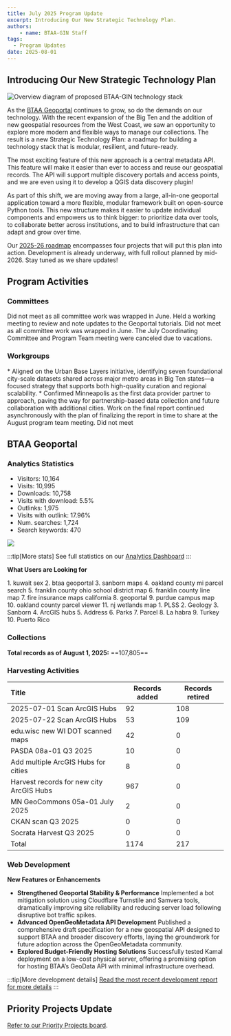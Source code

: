 ```yaml
---
title: July 2025 Program Update
excerpt: Introducing Our New Strategic Technology Plan.
authors:
    - name: BTAA-GIN Staff
tags:
  - Program Updates
date: 2025-08-01
---
```



## Introducing Our New Strategic Technology Plan

![Overview diagram of proposed BTAA-GIN technology stack](@images/techplan2025.png)

As the [BTAA Geoportal](https://geo.btaa.org/) continues to grow, so do the demands on our technology. With the recent expansion of the Big Ten and the addition of new geospatial resources from the West Coast, we saw an opportunity to explore more modern and flexible ways to manage our collections. The result is a new Strategic Technology Plan: a roadmap for building a technology stack that is modular, resilient, and future-ready.

The most exciting feature of this new approach is a central metadata API. This feature will make it easier than ever to access and reuse our geospatial records. The API will support multiple discovery portals and access points, and we are even using it to develop a QGIS data discovery plugin!

 As part of this shift, we are moving away from a large, all-in-one geoportal application toward a more flexible, modular framework built on open-source Python tools. This new structure makes it easier to update individual components and empowers us to think bigger: to prioritize data over tools, to collaborate better across institutions, and to build infrastructure that can adapt and grow over time. 

Our [2025-26 roadmap](https://gin.btaa.org/technology/tech-plan-2025) encompasses four projects that will put this plan into action. Development is already underway, with full rollout planned by mid-2026. Stay tuned as we share updates!



## Program Activities

### Committees

<CardGrid>
<Card title="TECHnology">
Did not meet as all committee work was wrapped in June.
</Card>

<Card title="Community Engagement">
Held a working meeting to review and note updates to the Geoportal tutorials.
</Card>

<Card title="Knowledge">
 Did not meet as all committee work was wrapped in June.
 </Card>

<Card title="Coordination">
The July Coordinating Committee and Program Team meeting were canceled due to vacations.
</Card>
</CardGrid>

### Workgroups

<Card title="Geodata Collection Workgroup">
* Aligned on the Urban Base Layers initiative, identifying seven foundational city-scale datasets shared across major metro areas in Big Ten states—a focused strategy that supports both high-quality curation and regional scalability.
* Confirmed Minneapolis as the first data provider partner to approach, paving the way for partnership-based data collection and future collaboration with additional cities.
</Card>

<Card title="Service Model Collaboration Workgroup">
Work on the final report continued asynchronously with the plan of finalizing the report in time to share at the August program team meeting.
</Card>

<Card title="Geospatial Data Citation Workgroup">
Did not meet
</Card>


## BTAA Geoportal 


### Analytics Statistics
<CardGrid>

<Card title="This month by the numbers">

* Visitors: 10,164
* Visits: 10,995
* Downloads: 10,758
* Visits with download: 5.5%
* Outlinks: 1,975
* Visits with outlink: 17.96%
* Num. searches: 1,724
* Search keywords: 470
</Card>

<Card title="Unique visitors by month">

![](@images/2025-07-monthly-users.png)

</Card>
</CardGrid>


:::tip[More stats]
See full statistics on our [Analytics Dashboard](https://tableau.umn.edu/t/UL/views/BTAAGeoportalusageMatomo/Monthlycharts?%3Aembed=y&%3AisGuestRedirectFromVizportal=y)
:::


**What Users are Looking for**

<CardGrid>

<Card title="Top Google searches leading to the Geoportal">	
1. kuwait sex
2. btaa geoportal
3. sanborn maps
4. oakland county mi parcel search
5. franklin county ohio school district map
6. franklin county line map
7. fire insurance maps california
8. geoportal
9. purdue campus map
10. oakland county parcel viewer
11. nj wetlands map
</Card>

<Card title="Top internal keyword searches">
1. PLSS
2. Geology
3. Sanborn
4. ArcGIS hubs
5. Address
6. Parks
7. Parcel
8. La habra
9. Turkey
10. Puerto Rico
</Card>

</CardGrid>


### Collections

**Total records as of August 1, 2025:** ==107,805== 

### Harvesting Activities

| Title| Records added | Records retired |
| :---- | ----- | ----- |
| 2025-07-01 Scan ArcGIS Hubs | 92 | 108 |
| 2025-07-22 Scan ArcGIS Hubs | 53 | 109 |
| edu.wisc new WI DOT scanned maps | 42 | 0 |
| PASDA 08a-01 Q3 2025 | 10 | 0 |
| Add multiple ArcGIS Hubs for cities | 8 | 0 |
| Harvest records for new city ArcGIS Hubs | 967 | 0 |
| MN GeoCommons 05a-01 July 2025 | 2 | 0 |
| CKAN scan Q3 2025 | 0 | 0 |
| Socrata Harvest Q3 2025 | 0 | 0 |
| Total | 1174 | 217  |


### Web Development

**New Features or Enhancements**

* **Strengthened Geoportal Stability & Performance** Implemented a bot mitigation solution using Cloudflare Turnstile and Samvera tools, dramatically improving site reliability and reducing server load following disruptive bot traffic spikes.
* **Advanced OpenGeoMetadata API Development** Published a comprehensive draft specification for a new geospatial API designed to support BTAA and broader discovery efforts, laying the groundwork for future adoption across the OpenGeoMetadata community.
* **Explored Budget-Friendly Hosting Solutions** Successfully tested Kamal deployment on a low-cost physical server, offering a promising option for hosting BTAA’s GeoData API with minimal infrastructure overhead.


:::tip[More development details]
[Read the most recent development report for more details](https://docs.google.com/document/d/19sSRPXlRzI-dF-fMAbF44S1NBFgVYX23F-gS6-Ikuqc/edit?usp=sharing)
:::

## Priority Projects Update

[Refer to our Priority Projects board](https://github.com/orgs/geobtaa/projects/22/views/6).


